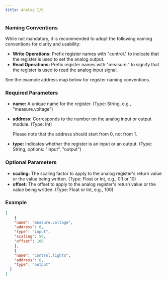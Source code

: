 ```yaml
---
title: Analog I/O
---
```


### Naming Conventions

While not mandatory, it is recommended to adopt the following naming conventions for clarity and usability:

- **Write Operations:** Prefix register names with "control." to indicate that the register is used to set the analog output.
- **Read Operations:** Prefix register names with "measure." to signify that the register is used to read the analog input signal.

See the example address map below for register naming conventions.

### Required Parameters

- **name:** A unique name for the register. (Type: String, e.g., "measure.voltage")
- **address:** Corresponds to the number on the analog input or output module. (Type: Int)
    
    <Note>
    Please note that the address should start from 0, not from 1.
    </Note>
    
- **type:** Indicates whether the register is an input or an output. (Type: String, options: "input", "output")

### Optional Parameters

- **scaling:** The scaling factor to apply to the analog register's return value or the value being written. (Type: Float or Int, e.g., 0.1 or 10)
- **offset:** The offset to apply to the analog register's return value or the value being written. (Type: Float or Int, e.g., 100)

### Example

```json address_map.json icon="code"
[
	{        
    "name": "measure.voltage",
    "address": 0,
    "type": "input",
    "scaling": 50,
    "offset": 100
	},
	{        
    "name": "control.lights",
    "address": 0,
    "type": "output"
  }
]
```